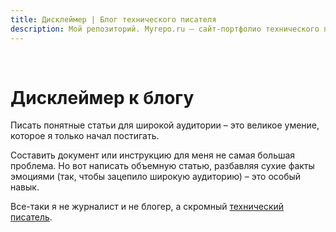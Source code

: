 ```yaml
---
title: Дисклеймер | Блог технического писателя
description: Мой репозиторий. Myrepo.ru – сайт-портфолио технического писателя
---
```


<br />

# Дисклеймер к блогу

Писать понятные статьи для широкой аудитории – это великое умение, которое я только начал постигать.

Составить документ или инструкцию для меня не самая большая проблема. Но вот написать объемную статью, разбавляя сухие факты эмоциями (так, чтобы зацепило широкую аудиторию) – это особый навык.

Все-таки я не журналист и не блогер, а скромный [технический писатель](../about).